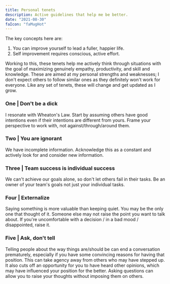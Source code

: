 ```yaml
---
title: Personal tenets
description: Active guidelines that help me be better.
date: "2021-08-30"
faIcon: "faMugHot"
---
```


The key concepts here are:

1. You can improve yourself to lead a fuller, happier life.
1. Self improvement requires
   conscious, active effort.

Working to this, these tenets help me actively think through situations with the goal of maximizing genuinely empathy, productivity, and skill and knowledge.
These are aimed at my personal strengths and weaknesses; I don't expect others to follow similar ones as they definitely won't work for everyone.
Like any set of tenets, these will change and get updated as I grow.

<h3>One | Don't be a dick</h3>

I resonate with Wheaton's Law. Start by assuming others
have good intentions even if their intentions are different from yours. Frame your
perspective to work with, not against/through/around them.

<h3>Two | You are ignorant</h3>

We have incomplete information. Acknowledge this as a constant and actively look
for and consider new information.

<h3>Three | Team success is individual success</h3>

We can't achieve our goals alone, so don't let others fail in their tasks. Be an
owner of your team's goals not just your individual tasks.

<h3>Four | Externalize</h3>

Saying something is more valuable than keeping quiet. You may be the only one that
thought of it. Someone else may not raise the point you want to talk about. If you're
uncomfortable with a decision / in a bad mood / disappointed, raise it.

<h3>Five | Ask, don't tell</h3>

Telling people about the way things are/should be can end a conversation prematurely,
especially if you have some convincing reasons for having that position. This can
take agency away from others who may have stepped up. It also cuts off an opportunity
for you to have heard other opinions, which may have influenced your position for
the better. Asking questions can allow you to raise your thoughts without imposing
them on others.
